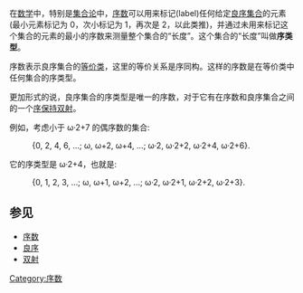 在[[数学|数学]]中，特别是[[集合论|集合论]]中，[[序数|序数]]可以用来标记(label)任何给定[[良序集合|良序集合]]的元素(最小元素标记为 0，次小标记为 1，再次是 2，以此类推)，并通过未用来标记这个集合的元素的最小的序数来测量整个集合的“长度”。这个集合的“长度”叫做'''序类型'''。

序数表示良序集合的[[等价类|等价类]]，这里的等价关系是序同构。这样的序数是在等价类中任何集合的序类型。

更加形式的说，良序集合的序类型是唯一的序数，对于它有在序数和良序集合之间的一个[[序保持|序保持]][[双射|双射]]。

例如，考虑小于 ω·2+7 的偶序数的集合:

:{0, 2, 4, 6, ...; ω, ω+2, ω+4, ...; ω·2, ω·2+2, ω·2+4, ω·2+6}.

它的序类型是 ω·2+4，也就是:

:{0, 1, 2, 3, ...; ω, ω+1, ω+2, ...; ω·2, ω·2+1, ω·2+2, ω·2+3}.

== 参见 ==
*[[序数|序数]]
*[[良序|良序]]
*[[双射|双射]]

[[Category:序数|Category:序数]]